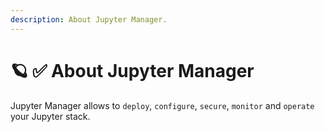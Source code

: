 ```yaml
---
description: About Jupyter Manager.
---
```


# 🪐 ✅ About Jupyter Manager

Jupyter Manager allows to `deploy`, `configure`, `secure`, `monitor` and `operate` your Jupyter stack.
